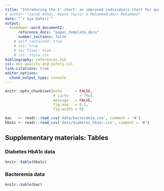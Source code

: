 ```yaml
---
title: "Introducing the I'-chart: an improved individuals chart for quality improvement and control"
# author: "Jacob Anhøj, Wayne Taylor & Mohammed Amin Mohammed"
date: "`r Sys.Date()`"
output:
  bookdown::word_document2:
      reference_docx: "paper_template.docx"
      number_sections: false
    # self_contained: true
    # toc: true
    # toc_float: true
    # css: style.css
bibliography: references.bib
csl: bmj-quality-and-safety.csl
link-citations: true
editor_options:
  chunk_output_type: console
---
```


```r
knitr::opts_chunk$set(echo      = FALSE,
                      # cache     = TRUE,
                      message   = FALSE,
                      fig.asp   = 0.5,
                      fig.width = 9)

bac   <- readr::read_csv('data/bacteremia.csv', comment = '#')
hba1c <- readr::read_csv('data/diabetes_hba1c.csv', comment = '#')
```

## Supplementary materials: Tables

### Diabetes HbA1c data {-}

```r

knitr::kable(hba1c)
```

### Bacteremia data {-}

```r

knitr::kable(bac)
```
